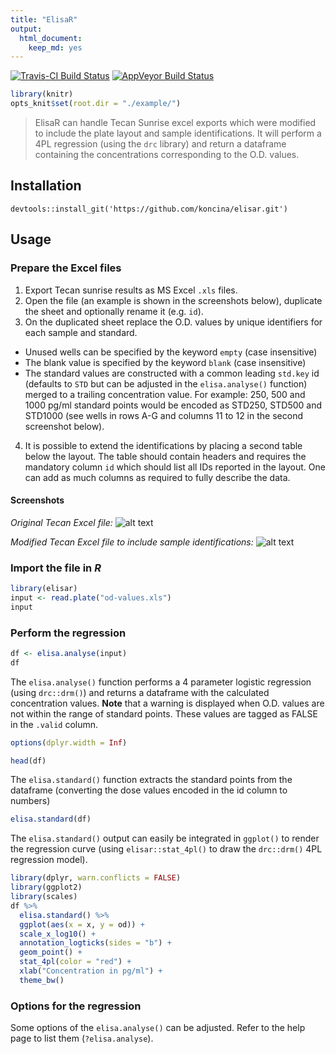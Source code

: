 ```yaml
---
title: "ElisaR"
output:
  html_document:
    keep_md: yes
---
```


[![Travis-CI Build Status](https://travis-ci.org/koncina/elisar.svg?branch=master)](https://travis-ci.org/koncina/elisar)
[![AppVeyor Build Status](https://ci.appveyor.com/api/projects/status/github/koncina/elisar?branch=master&svg=true)](https://ci.appveyor.com/project/koncina/elisar)

```r
library(knitr)
opts_knit$set(root.dir = "./example/")
```

> ElisaR can handle Tecan Sunrise excel exports which were modified to include the plate layout and sample identifications. It will perform a 4PL regression (using the `drc` library) and return a dataframe containing the concentrations corresponding to the O.D. values.

## Installation

```
devtools::install_git('https://github.com/koncina/elisar.git')
```

## Usage

### Prepare the Excel files

1. Export Tecan sunrise results as MS Excel `.xls` files.
2. Open the file (an example is shown in the screenshots below), duplicate the sheet and optionally rename it (e.g. `id`).
3. On the duplicated sheet replace the O.D. values by unique identifiers for each sample and standard.
  - Unused wells can be specified by the keyword `empty` (case insensitive)
  - The blank value is specified by the keyword `blank` (case insensitive)
  - The standard values are constructed with a common leading `std.key` id (defaults to `STD` but can be adjusted in the `elisa.analyse()` function) merged to a trailing concentration value. For example: 250, 500 and 1000 pg/ml standard points would be encoded as STD250, STD500 and STD1000 (see wells in rows A-G and columns 11 to 12 in the second screenshot below).
4. It is possible to extend the identifications by placing a second table below the layout. The table should contain headers and requires the mandatory column `id` which should list all IDs reported in the layout. One can add as much columns as required to fully describe the data.

#### Screenshots

*Original Tecan Excel file:*
![alt text](example/01.png)

*Modified Tecan Excel file to include sample identifications:*
![alt text](example/02.png)

### Import the file in _R_

```r
library(elisar)
input <- read.plate("od-values.xls")
input
```

### Perform the regression

```r
df <- elisa.analyse(input)
df
```

The `elisa.analyse()` function performs a 4 parameter logistic regression (using `drc::drm()`) and returns a dataframe with the calculated concentration values.
**Note** that a warning is displayed when O.D. values are not within the range of standard points. These values are tagged as FALSE in the `.valid` column.

```r
options(dplyr.width = Inf)
```

```r
head(df)
```

The `elisa.standard()` function extracts the standard points from the dataframe (converting the dose values encoded in the id column to numbers)

```r
elisa.standard(df)
```

The `elisa.standard()` output can easily be integrated in `ggplot()` to render the regression curve (using `elisar::stat_4pl()` to draw the `drc::drm()` 4PL regression model).

```r
library(dplyr, warn.conflicts = FALSE)
library(ggplot2)
library(scales)
df %>%
  elisa.standard() %>%
  ggplot(aes(x = x, y = od)) +
  scale_x_log10() +
  annotation_logticks(sides = "b") +
  geom_point() +
  stat_4pl(color = "red") +
  xlab("Concentration in pg/ml") +
  theme_bw()
```

### Options for the regression

Some options of the `elisa.analyse()` can be adjusted. Refer to the help page to list them (`?elisa.analyse`).
